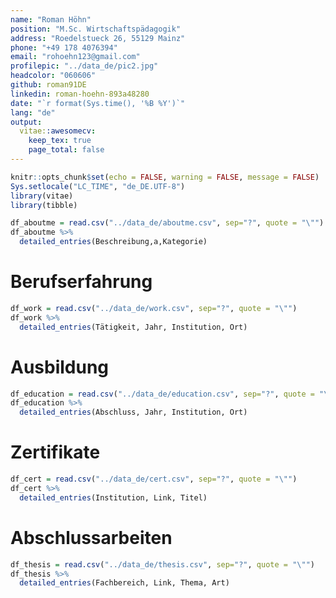 ```yaml
---
name: "Roman Höhn"
position: "M.Sc. Wirtschaftspädagogik"
address: "Roedelstueck 26, 55129 Mainz"
phone: "+49 178 4076394"
email: "rohoehn123@gmail.com"
profilepic: "../data_de/pic2.jpg"
headcolor: "060606"
github: roman91DE
linkedin: roman-hoehn-893a48280
date: "`r format(Sys.time(), '%B %Y')`"
lang: "de"
output: 
  vitae::awesomecv:
    keep_tex: true
    page_total: false
---
```


```r
knitr::opts_chunk$set(echo = FALSE, warning = FALSE, message = FALSE)
Sys.setlocale("LC_TIME", "de_DE.UTF-8")
library(vitae)
library(tibble)

```


```r
df_aboutme = read.csv("../data_de/aboutme.csv", sep="?", quote = "\"")
df_aboutme %>%
  detailed_entries(Beschreibung,a,Kategorie)

```

# Berufserfahrung

```r
df_work = read.csv("../data_de/work.csv", sep="?", quote = "\"")
df_work %>%
  detailed_entries(Tätigkeit, Jahr, Institution, Ort)

```

# Ausbildung

```r
df_education = read.csv("../data_de/education.csv", sep="?", quote = "\"")
df_education %>%
  detailed_entries(Abschluss, Jahr, Institution, Ort)

```


# Zertifikate

```r
df_cert = read.csv("../data_de/cert.csv", sep="?", quote = "\"")
df_cert %>%
  detailed_entries(Institution, Link, Titel)

```
\newpage

# Abschlussarbeiten

```r
df_thesis = read.csv("../data_de/thesis.csv", sep="?", quote = "\"")
df_thesis %>%
  detailed_entries(Fachbereich, Link, Thema, Art)

```

<!-- # Sonstiges -->

<!-- ```{r} -->
<!-- library(tibble) -->

<!-- df_misc = read.csv("../data_de/misc.csv", sep="?", quote = "\"") -->

<!-- df_misc  %>% -->
<!--   detailed_entries(Fähigkeit) -->
<!-- ``` -->



